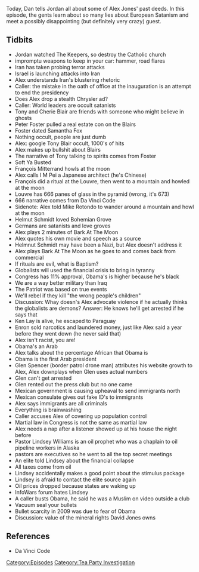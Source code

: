 {{Episode
    | title             = February 17-18, 2009
    | caption           = [https://knowledgefight.libsyn.com/knowledge-fight-february-17-18-2009 Listen to this episode on Libsyn]
    | episodeNumber     = 186
    | length            = 02:43:10
    | airDate           = July 30, 2018
    | coverageStartDate = February 17, 2009
    | coverageEndDate   = February 18, 2009
    | episodeType       = [[:Category:Tea Party Investigation|Tea Party Investigation]]
    | appearance        = [[Tony Blair]], [[Cherie Blair]], [[Sylvia Caplan]], [[Carol Caplan]], [[Peter Foster]], [[Samantha Fox]], [[François Mitterrand]], [[I M Pei]], [[Dan Brown]], [[Mike Rotondo]], [[Helmut Schmidt]], [[Ken Lay]], [[Glen Spencer]], [[Pastor Lindsey Williams]], [[David Jones]]
    | oocDrop           = Ball pean hammer to the head
    | previousEpisode   = [[185: July 27, 2018]]
    | nextEpisode       = [[187: Magic Cheesecloth and Secret Pleiadians]]
}}

{{Stub}}

Today, Dan tells Jordan all about some of Alex Jones' past deeds. In this episode, the gents learn about so many lies about European Satanism and meet a possibly disappointing (but definitely very crazy) guest.

==Tidbits==

*Jordan watched The Keepers, so destroy the Catholic church
*impromptu weapons to keep in your car: hammer, road flares
*Iran has taken probing terror attacks
*Israel is launching attacks into Iran
*Alex understands Iran's blustering rhetoric
*Caller: the mistake in the oath of office at the inauguration is an attempt to end the presidency
*Does Alex drop a stealth Chrysler ad?
*Caller: World leaders are occult satanists
*Tony and Cherie Blair are friends with someone who might believe in ghosts
*Peter Foster pulled a real estate con on the Blairs
*Foster dated Samantha Fox
*Nothing occult, people are just dumb
*Alex: google Tony Blair occult, 1000's of hits
*Alex makes up bullshit about Blairs
*The narrative of Tony talking to spirits comes from Foster
*Soft Ya Busted
*François Mitterrand howls at the moon
*Alex calls I M Pei a Japanese architect (he's Chinese)
*François did a ritual at the Louvre, then went to a mountain and howled at the moon
*Louvre has 666 panes of glass in the pyramid (wrong, it's 673)
*666 narrative comes from Da Vinci Code
*Sidenote: Alex told Mike Rotondo to wander around a mountain and howl at the moon
*Helmut Schmidt loved Bohemian Grove
*Germans are satanists and love groves
*Alex plays 2 minutes of Bark At The Moon
*Alex quotes his own movie and speech as a source
*Helmnut Schmidt may have been a Nazi, but Alex doesn't address it
*Alex plays Bark At The Moon as he goes to and comes back from commercial
*If rituals are evil, what is Baptism?
*Globalists will used the financial crisis to bring in tyranny
*Congress has 11% approval, Obama's is higher because he's black
*We are a way better military than Iraq
*The Patriot was based on true events
*We'll rebel if they kill "the wrong people's children"
*Discussion: Whay doesn's Alex advocate violence if he actually thinks the globalists are demons? Answer: He knows he'll get arrested if he says that
*Ken Lay is alive, he escaped to Paraguay
*Enron sold narcotics and laundered money, just like Alex said a year before they went down (he never said that)
*Alex isn't racist, you are!
*Obama's an Arab
*Alex talks about the percentage African that Obama is
*Obama is the first Arab president
*Glen Spencer (border patrol drone man) attributes his website growth to Alex, Alex downplays when Glen uses actual numbers
*Glen can't get arrested
*Glen rented out the press club but no one came
*Mexican government is causing upheaval to send immigrants north
*Mexican consulate gives out fake ID's to immigrants
*Alex says immigrants are all criminals
*Everything is brainwashing
*Caller accuses Alex of covering up population control
*Martial law in Congress is not the same as martial law
*Alex needs a nap after a listener showed up at his house the night before
*Pastor Lindsey Williams is an oil prophet who was a chaplain to oil pipeline workers in Alaska
*pastors are executives so he went to all the top secret meetings
*An elite told Lindsey about the financial collapse
*All taxes come from oil
*Lindsey accidentally makes a good point about the stimulus package
*Lindsey is afraid to contact the elite source again
*Oil prices dropped because states are waking up
*InfoWars forum hates Lindsey
*A caller busts Obama, he said he was a Muslim on video outside a club
*Vacuum seal your bullets
*Bullet scarcity in 2009 was due to fear of Obama
*Discussion: value of the mineral rights David Jones owns

==References==

*Da Vinci Code

[[Category:Episodes]]
[[Category:Tea Party Investigation]]